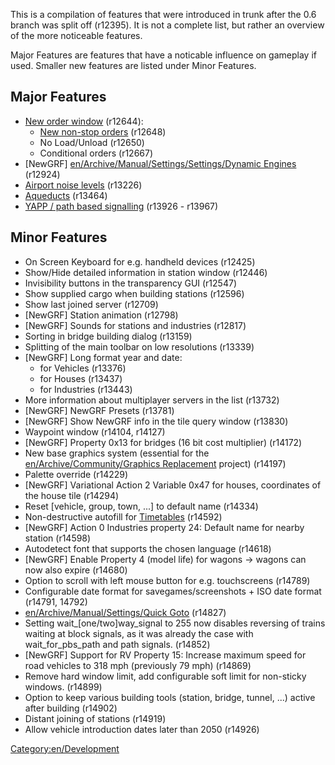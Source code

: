 {{en/Nightly|They will most likely not be included in any 0.6.x releases, as these are mainly for bugfixes. New features will not find their way into stable releases before the 0.7 branch is created.}}

This is a compilation of features that were introduced in trunk after the 0.6 branch was split off (r12395). It is not a complete list, but rather an overview of the more noticeable features.

Major Features are features that have a noticable influence on gameplay if used. Smaller new features are listed under Minor Features.

==Major Features==
* [[en/Manual/Orders#new-order-window|New order window]] (r12644):
** [[en/Archive/Manual/Non-stop#new-non-stop-behavior|New non-stop orders]] (r12648)
** No Load/Unload (r12650)
** Conditional orders (r12667)
* [NewGRF] [[en/Archive/Manual/Settings/Settings/Dynamic Engines]] (r12924)
* [[en/Manual/Airports#airport-noise|Airport noise levels]] (r13226)
* [[en/Manual/Waterway construction#building-aqueducts|Aqueducts]] (r13464)
* [[en/Archive/Manual/Yet Another PBS Patch|YAPP / path based signalling]] (r13926 - r13967)

==Minor Features==
* On Screen Keyboard for e.g. handheld devices (r12425)
* Show/Hide detailed information in station window (r12446)
* Invisibility buttons in the transparency GUI (r12547)
* Show supplied cargo when building stations (r12596)
* Show last joined server (r12709)
* [NewGRF] Station animation (r12798)
* [NewGRF] Sounds for stations and industries (r12817)
* Sorting in bridge building dialog (r13159)
* Splitting of the main toolbar on low resolutions (r13339)
* [NewGRF] Long format year and date:
** for Vehicles (r13376)
** for Houses (r13437)
** for Industries (r13443)
* More information about multiplayer servers in the list (r13732)
* [NewGRF] NewGRF Presets (r13781)
* [NewGRF] Show NewGRF info in the tile query window (r13830)
* Waypoint window (r14104, r14127)
* [NewGRF] Property 0x13 for bridges (16 bit cost multiplier) (r14172)
* New base graphics system (essential for the [[en/Archive/Community/Graphics Replacement]] project) (r14197)
* Palette override (r14229)
* [NewGRF] Variational Action 2 Variable 0x47 for houses, coordinates of the house tile (r14294)
* Reset [vehicle, group, town, ...] to default name (r14334)
* Non-destructive autofill for [[en/Manual/Timetable|Timetables]] (r14592)
* [NewGRF] Action 0 Industries property 24: Default name for nearby station (r14598)
* Autodetect font that supports the chosen language (r14618)
* [NewGRF] Enable Property 4 (model life) for wagons -> wagons can now also expire (r14680)
* Option to scroll with left mouse button for e.g. touchscreens (r14789)
* Configurable date format for savegames/screenshots + ISO date format (r14791, 14792)
* [[en/Archive/Manual/Settings/Quick Goto]] (r14827)
* Setting wait_[one/two]way_signal to 255 now disables reversing of trains waiting at block signals, as it was already the case with wait_for_pbs_path and path signals. (r14852)
* [NewGRF] Support for RV Property 15: Increase maximum speed for road vehicles to 318 mph (previously 79 mph) (r14869)
* Remove hard window limit, add configurable soft limit for non-sticky windows. (r14899)
* Option to keep various building tools (station, bridge, tunnel, ...) active after building (r14902)
* Distant joining of stations (r14919)
* Allow vehicle introduction dates later than 2050 (r14926)

[[Category:en/Development]]